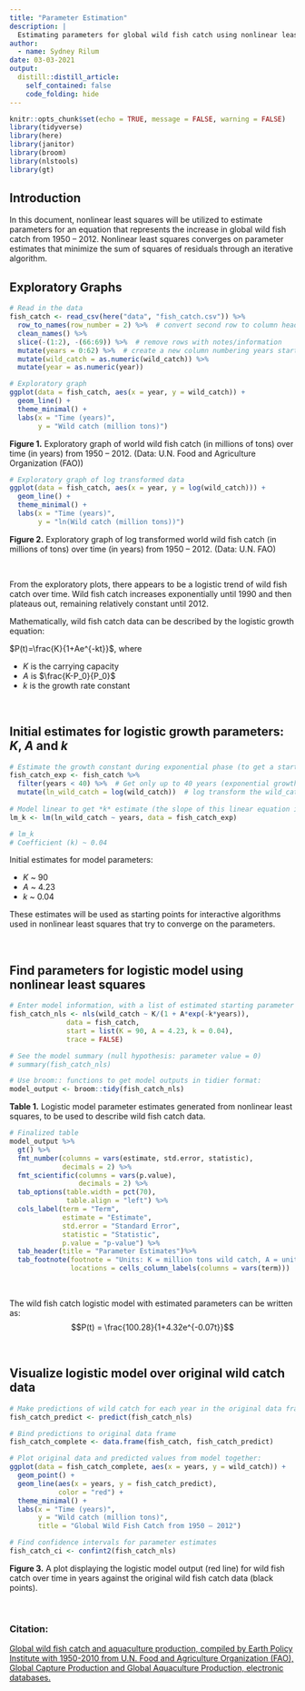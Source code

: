 ```yaml
---
title: "Parameter Estimation"
description: |
  Estimating parameters for global wild fish catch using nonlinear least squares
author:
  - name: Sydney Rilum
date: 03-03-2021
output:
  distill::distill_article:
    self_contained: false
    code_folding: hide
---
```


```r
knitr::opts_chunk$set(echo = TRUE, message = FALSE, warning = FALSE)
library(tidyverse)
library(here)
library(janitor)
library(broom)
library(nlstools)
library(gt)
```

## Introduction

In this document, nonlinear least squares will be utilized to estimate parameters for an equation that represents the increase in global wild fish catch from 1950 – 2012. Nonlinear least squares converges on parameter estimates that minimize the sum of squares of residuals through an iterative algorithm.

## Exploratory Graphs

```r
# Read in the data
fish_catch <- read_csv(here("data", "fish_catch.csv")) %>% 
  row_to_names(row_number = 2) %>%  # convert second row to column headers
  clean_names() %>% 
  slice(-(1:2), -(66:69)) %>%  # remove rows with notes/information
  mutate(years = 0:62) %>%  # create a new column numbering years starting at 0 (1950 = 0)
  mutate(wild_catch = as.numeric(wild_catch)) %>% 
  mutate(year = as.numeric(year))
```

```r
# Exploratory graph
ggplot(data = fish_catch, aes(x = year, y = wild_catch)) +
  geom_line() +
  theme_minimal() +
  labs(x = "Time (years)", 
       y = "Wild catch (million tons)")
```

**Figure 1.** Exploratory graph of world wild fish catch (in millions of tons) over time (in years) from 1950 – 2012. (Data: U.N. Food and Agriculture Organization (FAO))

```r
# Exploratory graph of log transformed data
ggplot(data = fish_catch, aes(x = year, y = log(wild_catch))) +
  geom_line() +
  theme_minimal() +
  labs(x = "Time (years)", 
       y = "ln(Wild catch (million tons))")
```

**Figure 2.** Exploratory graph of log transformed world wild fish catch (in millions of tons) over time (in years) from 1950 – 2012. (Data: U.N. FAO)

<br>

From the exploratory plots, there appears to be a logistic trend of wild fish catch over time. Wild fish catch increases exponentially until 1990 and then plateaus out, remaining relatively constant until 2012. 

Mathematically, wild fish catch data can be described by the logistic growth equation: 

$P(t)=\frac{K}{1+Ae^{-kt}}$, where

- $K$ is the carrying capacity
- $A$ is $\frac{K-P_0}{P_0}$
- $k$ is the growth rate constant

<br>

## Initial estimates for logistic growth parameters: *K*, *A* and *k*

```r
# Estimate the growth constant during exponential phase (to get a starting-point guess for *k*): 
fish_catch_exp <- fish_catch %>% 
  filter(years < 40) %>%  # Get only up to 40 years (exponential growth phase)
  mutate(ln_wild_catch = log(wild_catch))  # log transform the wild_catch data
  
# Model linear to get *k* estimate (the slope of this linear equation is an estimate of the growth rate constant):
lm_k <- lm(ln_wild_catch ~ years, data = fish_catch_exp)

# lm_k
# Coefficient (k) ~ 0.04
```

Initial estimates for model parameters:

- $K$ ~ 90
- $A$ ~ 4.23
- $k$ ~ 0.04

These estimates will be used as starting points for interactive algorithms used in nonlinear least squares that try to converge on the parameters.

<br>

## Find parameters for logistic model using nonlinear least squares

```r
# Enter model information, with a list of estimated starting parameter values:
fish_catch_nls <- nls(wild_catch ~ K/(1 + A*exp(-k*years)),
              data = fish_catch,
              start = list(K = 90, A = 4.23, k = 0.04),
              trace = FALSE)

# See the model summary (null hypothesis: parameter value = 0)
# summary(fish_catch_nls)

# Use broom:: functions to get model outputs in tidier format: 
model_output <- broom::tidy(fish_catch_nls)
```

**Table 1.** Logistic model parameter estimates generated from nonlinear least squares, to be used to describe wild fish catch data.

```r
# Finalized table
model_output %>% 
  gt() %>% 
  fmt_number(columns = vars(estimate, std.error, statistic),
             decimals = 2) %>% 
  fmt_scientific(columns = vars(p.value),
                 decimals = 2) %>% 
  tab_options(table.width = pct(70),
              table.align = "left") %>% 
  cols_label(term = "Term",
             estimate = "Estimate",
             std.error = "Standard Error",
             statistic = "Statistic",
             p.value = "p-value") %>%
  tab_header(title = "Parameter Estimates")%>% 
  tab_footnote(footnote = "Units: K = million tons wild catch, A = unitless, k = million tons wild catch/year",
               locations = cells_column_labels(columns = vars(term)))
```

<br>

The wild fish catch logistic model with estimated parameters can be written as:
$$P(t) = \frac{100.28}{1+4.32e^{-0.07t}}$$

<br>

## Visualize logistic model over original wild catch data

```r
# Make predictions of wild catch for each year in the original data frame
fish_catch_predict <- predict(fish_catch_nls)

# Bind predictions to original data frame
fish_catch_complete <- data.frame(fish_catch, fish_catch_predict)

# Plot original data and predicted values from model together:
ggplot(data = fish_catch_complete, aes(x = years, y = wild_catch)) +
  geom_point() +
  geom_line(aes(x = years, y = fish_catch_predict),
            color = "red") +
  theme_minimal() +
  labs(x = "Time (years)",
       y = "Wild catch (million tons)",
       title = "Global Wild Fish Catch from 1950 – 2012")

# Find confidence intervals for parameter estimates
fish_catch_ci <- confint2(fish_catch_nls)
```

**Figure 3.** A plot displaying the logistic model output (red line) for wild fish catch over time in years against the original wild fish catch data (black points). 

<br>

### Citation:

[Global wild fish catch and aquaculture production, compiled by Earth Policy Institute with 1950-2010 from U.N. Food and Agriculture Organization (FAO), Global Capture Production and Global Aquaculture Production, electronic databases.](www.fao.org/fishery/topic/16140/en)
